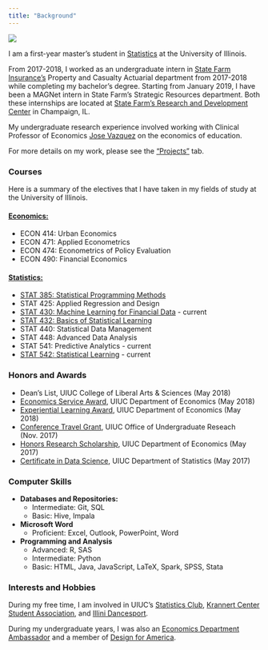 ```yaml
---
title: "Background"
---
```


![](Timothy Chin.png)
  
I am a first-year master's student in [Statistics](https://stat.illinois.edu/academics/graduate-programs/degree-programs/ms-statistics) at the University of Illinois. 
  
From 2017-2018, I worked as an undergraduate intern in [State Farm Insurance's](https://www.statefarm.com/) Property and Casualty Actuarial department from 2017-2018 while completing my bachelor's degree. Starting from January 2019, I have been a MAGNet intern in State Farm's Strategic Resources department. Both these internships are located at [State Farm's Research and Development Center](https://rdc.statefarm/#!/home) in Champaign, IL.  
  
My undergraduate research experience involved working with Clinical Professor of Economics [Jose Vazquez](https://chroniclevitae.com/people/194561-jose-vazquez/profile) on the economics of education. 

For more details on my work, please see the ["Projects"](https://timothychin328.github.io/website/projects.html) tab.


### Courses
  
Here is a summary of the electives that I have taken in my fields of study at the University of Illinois.

#### [**Economics:**](economics.illinois.edu)  
- ECON 414: Urban Economics  
- ECON 471: Applied Econometrics  
- ECON 474: Econometrics of Policy Evaluation  
- ECON 490: Financial Economics  

#### [**Statistics:**](stat.illinois.edu)  
- [STAT 385: Statistical Programming Methods](http://stat385.stat.illinois.edu/)  
- STAT 425: Applied Regression and Design  
- [STAT 430: Machine Learning for Financial Data](https://www.larryhua.com/teaching/) - current  
- [STAT 432: Basics of Statistical Learning](https://daviddalpiaz.github.io/stat432sp18/)  
- STAT 440: Statistical Data Management  
- STAT 448: Advanced Data Analysis  
- STAT 541: Predictive Analytics - current  
- [STAT 542: Statistical Learning](https://publish.illinois.edu/liangf/teaching/stat-542/) - current  

### Honors and Awards
- Dean's List, UIUC College of Liberal Arts & Sciences (May 2018)
- [Economics Service Award](https://economics.illinois.edu/resources/awards-scholarships/undergraduate/service-award), UIUC Department of Economics (May 2018)
- [Experiential Learning Award](https://economics.illinois.edu/resources/awards-scholarships/undergraduate/experiential-learning-award), UIUC Department of Economics (May 2018)
- [Conference Travel Grant](http://undergradresearch.illinois.edu/students/funding.html#TOC_CTGC), UIUC Office of Undergraduate Reseach (Nov. 2017)
- [Honors Research Scholarship](https://economics.illinois.edu/resources/awards-scholarships/undergraduate/honors-research-scholarship), UIUC Department of Economics (May 2017)
- [Certificate in Data Science](https://stat.illinois.edu/academics/undergraduate-program/degree-programs/certificate-data-science), UIUC Department of Statistics (May 2017)


### Computer Skills
- **Databases and Repositories:**   
  - Intermediate: Git, SQL  
  - Basic: Hive, Impala  
- **Microsoft Word**  
  - Proficient: Excel, Outlook, PowerPoint, Word  
- **Programming and Analysis**  
  - Advanced: R, SAS  
  - Intermediate: Python  
  - Basic: HTML, Java, JavaScript, LaTeX, Spark, SPSS, Stata  


### Interests and Hobbies 

During my free time, I am involved in UIUC's [Statistics Club](https://stat.illinois.edu/illini-statistics-club), [Krannert Center Student Association](http://kcsa.illinois.edu/), and [Illini Dancesport](https://publish.illinois.edu/illinidancesport/).

During my undergraduate years, I was also an [Economics Department Ambassador](https://economics.illinois.edu/academics/undergraduate-program/student-groups/econ-ambassadors/past-economics-ambassadors) and a member of [Design for America](https://dfaillinois.com/index.html).



